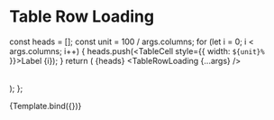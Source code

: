 
<Meta title="Components/Table" component={TableRowLoading} />

# Table Row Loading

  const heads = [];
  const unit = 100 / args.columns;
  for (let i = 0; i < args.columns; i++) {
    heads.push(<TableCell style={{ width: `${unit}%` }}>Label {i}</TableCell>);
  }
  return (
    <Table>
      <TableHead>
        <TableRow>
          {heads}
        </TableRow>
      </TableHead>
      <TableBody>
        <TableRowLoading {...args} />
      </TableBody>
    </Table>
  );
};

<Canvas>
  <Story
    name="Table Row Loading"
    args={{
      columns: 4,
    }}
  >
    {Template.bind({})}
  </Story>
</Canvas>

<ArgsTable story="Table Row Loading" sort="requiredFirst"/>